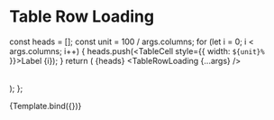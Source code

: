 
<Meta title="Components/Table" component={TableRowLoading} />

# Table Row Loading

  const heads = [];
  const unit = 100 / args.columns;
  for (let i = 0; i < args.columns; i++) {
    heads.push(<TableCell style={{ width: `${unit}%` }}>Label {i}</TableCell>);
  }
  return (
    <Table>
      <TableHead>
        <TableRow>
          {heads}
        </TableRow>
      </TableHead>
      <TableBody>
        <TableRowLoading {...args} />
      </TableBody>
    </Table>
  );
};

<Canvas>
  <Story
    name="Table Row Loading"
    args={{
      columns: 4,
    }}
  >
    {Template.bind({})}
  </Story>
</Canvas>

<ArgsTable story="Table Row Loading" sort="requiredFirst"/>